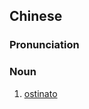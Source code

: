 {{also|顽固音型}}
==Chinese==
{{zh-forms|s=顽固音型|type=22}}

===Pronunciation===
{{zh-pron
|m=wángùyīnxíng
|cat=n
}}

===Noun===
{{zh-noun}}

# {{lb|zh|music}} [[ostinato]]